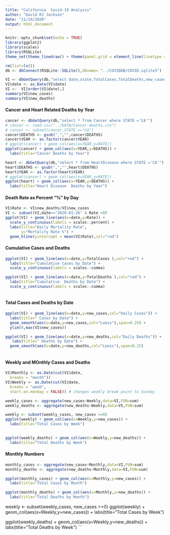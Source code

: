 ```yaml
---
title: "California  Covid-19 Analysis"
author: "David RJ Jackson"
date: "11/19/2020"
output: html_document
---
```


```r
knitr::opts_chunk$set(echo = TRUE)
library(ggplot2)
library(scales)
library(RSQLite)
theme_set(theme_linedraw() + theme(panel.grid = element_line(linetype = 'dashed')))
```

```r
rm(list=ls())
db <- dbConnect(RSQLite::SQLite(),dbname= "../COVIDDB/COVID.sqlite3")

VI <- dbGetQuery(db,"select date,state,TotalCases,TotalDeaths,new_cases,new_deaths from  STATESDAILY where state='California'")
VI$date <- as.Date(VI$date)
VI <-  VI[order(VI$date),]
summary(VI$new_cases)
summary(VI$new_deaths)
```

#### Cancer and Heart Related Deaths by Year

```r
cancer <- dbGetQuery(db,"select * from Cancer where STATE ='CA'")
# cancer <- read.csv("../DATA/Cancer-deaths.csv")
# cancer <- subset(cancer,STATE =="CA")
cancer$DEATHS <- gsub(",","",cancer$DEATHS)
cancer$YEAR <- as.factor(cancer$YEAR)
# ggplot(cancer) + geom_col(aes(x=YEAR,y=RATE))
ggplot(cancer) + geom_col(aes(x=YEAR,y=DEATHS)) +
  labs(title="Cancer Deaths by Year")
```

```r
heart <- dbGetQuery(db,"select * from HeartDisease where STATE ='CA'")
heart$DEATHS <- gsub(",","",heart$DEATHS)
heart$YEAR <- as.factor(heart$YEAR)
# ggplot(cancer) + geom_col(aes(x=YEAR,y=RATE))
ggplot(heart) + geom_col(aes(x=YEAR,y=DEATHS)) +
  labs(title="Heart Disease  Deaths by Year")
```

#### Death Rate as Percent "%" by Day

```r
VI$Rate <- VI$new_deaths/VI$new_cases
VI <- subset(VI,date>="2020-01-26" & Rate >0)
ggplot(VI) + geom_line(aes(x=date,y=Rate)) +
  scale_y_continuous(labels = scales::percent) +
  labs(title="Daily Mortality Rate",
       y="Mortality Rate %") +
  geom_hline(yintercept = mean(VI$Rate),col="red") 
```

#### Cumulative Cases and Deaths

```r
ggplot(VI) + geom_line(aes(x=date,y=TotalCases ),col="red") +
  labs(title="Cumulative Cases by Date") +
  scale_y_continuous(labels = scales::comma)

ggplot(VI) + geom_line(aes(x=date,y=TotalDeaths ),col="red") +
  labs(title="Cumulative  Deaths by Date") +
  scale_y_continuous(labels = scales::comma) 
  
```

#### Total Cases and Deaths by Date

```r
ggplot(VI) + geom_line(aes(x=date,y=new_cases,col="Daily Cases")) +
  labs(title=" Cases by Date") +
  geom_smooth(aes(x=date,y=new_cases,col="Loess"),span=0.25) +
  ylim(0,max(VI$new_cases))

ggplot(VI) + geom_line(aes(x=date,y=new_deaths,col="Daily Deaths")) +
   labs(title=" Deaths by Date") +
  geom_smooth(aes(x=date,y=new_deaths,col="Loess"),span=0.25) 
  
```

#### Weekly and MOnthly Cases and Deaths

```r
VI$Monthly <- as.Date(cut(VI$date,
  breaks = "month"))
VI$Weekly <- as.Date(cut(VI$date,
  breaks = "week",
  start.on.monday = FALSE)) # changes weekly break point to Sunday

```

```r
weekly_cases <- aggregate(new_cases~Weekly,data=VI,FUN=sum)
weekly_deaths <- aggregate(new_deaths~Weekly,data=VI,FUN=sum)
```
```r
weekly <- subset(weekly_cases, new_cases >=0)
ggplot(weekly) + geom_col(aes(x=Weekly,y=new_cases)) +
  labs(title="Total Cases by Week") 
  

ggplot(weekly_deaths) + geom_col(aes(x=Weekly,y=new_deaths)) +
  labs(title="Total Deaths by Week")
```

#### Monthly Numbers

```r
monthly_cases <- aggregate(new_cases~Monthly,data=VI,FUN=sum)
monthly_deaths <- aggregate(new_deaths~Monthly,data=VI,FUN=sum)

```
```r
ggplot(monthly_cases) + geom_col(aes(x=Monthly,y=new_cases)) +
  labs(title="Total Cases by Month")

ggplot(monthly_deaths) + geom_col(aes(x=Monthly,y=new_deaths)) +
  labs(title="Total Deaths by Month")
```
weekly <- subset(weekly_cases, new_cases >=0)
ggplot(weekly) + geom_col(aes(x=Weekly,y=new_cases)) +
  labs(title="Total Cases by Week") 
  

ggplot(weekly_deaths) + geom_col(aes(x=Weekly,y=new_deaths)) +
  labs(title="Total Deaths by Week")
```